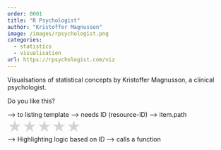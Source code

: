 ```yaml
---
order: 0001
title: "R Psychologist"
author: "Kristoffer Magnusson"
image: /images/rpsychologist.png
categories:
  - statistics
  - visualisation
url: https://rpsychologist.com/viz
---
```


Visualsations of statistical concepts by Kristoffer Magnusson, a clinical psychologist.

Do you like this?

```{=html}
     <style>

         .rating-widget {
        display: flex;
        direction: ltr; /* Ensure direction is left-to-right */
        font-size: 2rem;
    }

    .star {
        cursor: pointer;
        color: lightgray;
    }

    .star:hover,
    .star.hovered,
    .star.selected {
        color: gold;
    }
    </style>

--> to listing template
--> needs ID (resource-ID)
--> item.path
       <div class="rating-widget">
        <span class="star" data-value="1">&#9733;</span>
        <span class="star" data-value="2">&#9733;</span>
        <span class="star" data-value="3">&#9733;</span>
        <span class="star" data-value="4">&#9733;</span>
        <span class="star" data-value="5">&#9733;</span>
    </div>
    <div class="thank-you-message" style="display: none;">Thank you for your rating!</div>

--> Highlighting logic based on ID
--> calls a function 
  <script>
        document.addEventListener('DOMContentLoaded', () => {
            const stars = document.querySelectorAll('.star');
            const sessionId = 'sess-' + new Date().getTime() + '-' + Math.random().toString(36).substr(2, 9);

            stars.forEach(star => {
                star.addEventListener('click', () => {
                    stars.forEach(s => s.classList.remove('selected'));
                    star.classList.add('selected');
                    const rating = star.getAttribute('data-value');
                    const url = `https://docs.google.com/forms/d/e/1FAIpQLSchWJHruyi44gqJckXDeOziDRZEj72CJrL3tYl-2MK2U76qBw/formResponse?usp=pp_url&entry.1707279919=test&entry.2124815537=${rating}&entry.227915864=${sessionId}&submit=Submit`;
                    console.log(`Submitting rating: ${url}`);
                    
                    fetch(url, {mode: 'no-cors'})
                        .then(function(response) {
                            console.log('Request was sent successfully.');
                                                        ratingWidget.style.display = 'none';
                            thankYouMessage.style.display = 'block';
                        }).catch(function(error) {  
                            console.log('Request failed', error);  
                        });
                });

                star.addEventListener('mouseover', () => {
                    stars.forEach(s => s.classList.remove('hovered'));
                    star.classList.add('hovered');
                    let prevStar = star.previousElementSibling;
                    while (prevStar) {
                        prevStar.classList.add('hovered');
                        prevStar = prevStar.previousElementSibling;
                    }
                });

                star.addEventListener('mouseout', () => {
                    stars.forEach(s => s.classList.remove('hovered'));
                });
            });
        });
    </script>

```
